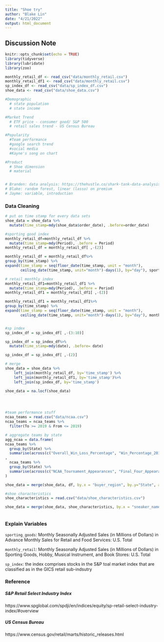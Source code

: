 ```yaml
---
title: "Shoe try"
author: "Blake Lin"
date: "4/21/2022"
output: html_document
---
```


## Discussion Note
```r
knitr::opts_chunk$set(echo = TRUE)
library(tidyverse)
library(lubridate)
library(zoo)

monthly_retail_df <- read_csv("data/monthly_retail.csv")
monthly_retail_df1 <- read_csv("data/monthly_retail.csv")
sp_index_df <- read_csv("data/sp_index_df.csv")
shoe_data <- read_csv("data/shoe_data.csv")

#Demographic
  # state population
  # state income

#Market Trend
  # ETF price - consumer good/ S&P 500
  # retail sales trend - US Census Bureau

#Popularity
  #Team performance
  #google search trend
  #social media
  #Kayne's song on chart 

#Product
  # Shoe dimension
  # material


# Branden: data analysis: https://thehustle.co/shark-tank-data-analysis-10-seasons/
# Blake: random forest, linear (lasso) on premium
# Jayme: variable, introduction
```




### Data Cleaning 
```r

# put on time stamp for every data sets
shoe_data = shoe_data %>% 
  mutate(time_stamp=mdy(shoe_data$order_date), .before=order_date)

#sporting good index
monthly_retail_df=monthly_retail_df %>% 
  mutate(time_stamp=mdy(Period), .before = Period)
monthly_retail_df = monthly_retail_df[ ,-(2)]

monthly_retail_df = monthly_retail_df%>%
group_by(time_stamp) %>%
expand(time_stamp = seq(floor_date(time_stamp, unit = "month"),
       ceiling_date(time_stamp, unit="month")-days(1), by="day"), sporting_goods) %>% as.data.frame()

# retail monthly index
monthly_retail_df1=monthly_retail_df1 %>% 
  mutate(time_stamp=mdy(Period), .before = Period)
monthly_retail_df1 = monthly_retail_df1[ ,-(2)]

monthly_retail_df1 = monthly_retail_df1%>%
group_by(time_stamp) %>%
expand(time_stamp = seq(floor_date(time_stamp, unit = "month"),
       ceiling_date(time_stamp, unit="month")-days(1), by="day"), monthly_retail) %>% as.data.frame()


#sp index
sp_index_df = sp_index_df[ ,-(3:10)]

sp_index_df = sp_index_df%>% 
  mutate(time_stamp=mdy(date), .before= date)

sp_index_df = sp_index_df[ ,-(2)]

# merge 
shoe_data = shoe_data %>%
    left_join(monthly_retail_df, by='time_stamp') %>%
    left_join(monthly_retail_df1, by='time_stamp')%>%
    left_join(sp_index_df, by='time_stamp')

shoe_data = na.locf(shoe_data)




#team performance stuff
ncaa_teams = read.csv("data/ncaa.csv")
ncaa_teams = ncaa_teams %>%
  filter(To >= 2019 & From <= 2019) 

# aggregate teams by state
agg_ncaa = data.frame(
ncaa_teams %>%
  group_by(State) %>%
  summarise(across(c("Overall_Win_Loss_Percentage", "Win_Percentage_2019","Win_Percentage_2018", "Yrs", "AP_Rank_2019", "AP_Ranked_2018"), ~ mean(.x, na.rm = TRUE)))
,
  ncaa_teams %>%
  group_by(State) %>%
  summarise(across(c("NCAA_Tournament_Appearances", "Final_Four_Appearances","NCAA_Championships", "AP_Final_Poll_Appearances"), ~ sum(.x, na.rm = TRUE)))
)

shoe_data = merge(shoe_data, df, by.x = "buyer_region", by.y="State", all.x = TRUE)

#shoe characteristics
shoe_characteristics = read.csv("data/shoe_characteristics.csv")

shoe_data = merge(shoe_data, shoe_characteristics, by.x = "sneaker_name", by.y="Shoe", all.x = TRUE)



```


### Explain Variables
`sporting_goods`: Monthly Seasonally Adjusted Sales (in Millions of Dollars) in Advance Monthly Sales for Retail and Food Services: U.S. Total

`monthly_retail`: Monthly Seasonally Adjusted Sales (in Millions of Dollars) in Sporting Goods, Hobby, Musical Instrument, and Book Stores: U.S. Total

`sp_index`: the index comprises stocks in the S&P toal market index that are classified as in the GICS retail sub-indsutry





### Reference 
##### S&P Retail Select Industry Index
https://www.spglobal.com/spdji/en/indices/equity/sp-retail-select-industry-index/#overview

##### US Census Bureau
https://www.census.gov/retail/marts/historic_releases.html

